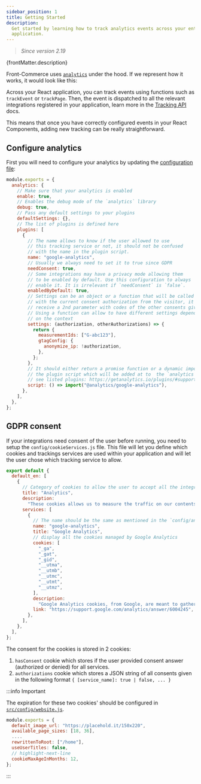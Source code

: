 ```yaml
---
sidebar_position: 1
title: Getting Started
description:
  Get started by learning how to track analytics events across your entire
  application.
---
```



> _Since version 2.19_

<p>{frontMatter.description}</p>

Front-Commerce uses [`analytics`](https://getanalytics.io/) under the
hood. If we represent how it works, it would look like this:

<Figure>
  <AnalyticsFigure
    aria-label="Schema explaining the concepts behind analytics.js"
    width="100%"
    className="text-black dark:text-white" // the lines use current color as to adabt to theme
  />
</Figure>

Across your React application, you can track events using functions such as
`trackEvent` or `trackPage`. Then, the event is dispatched to all the relevant
integrations registered in your application, learn more in the
[Tracking API](tracking-api) docs.

This means that once you have correctly configured events in your React
Components, adding new tracking can be really straightforward.

## Configure analytics

First you will need to configure your analytics by updating the
[configuration file](https://gitlab.blackswift.cloud/front-commerce/front-commerce/-/blob/main/src/config/analytics.sample.js):

```js title="src/config/analytics.js"
module.exports = {
  analytics: {
    // Make sure that your analytics is enabled
    enable: true,
    // Enables the debug mode of the `analytics` library
    debug: true,
    // Pass any default settings to your plugins
    defaultSettings: {},
    // The list of plugins is defined here
    plugins: [
      {
        // The name allows to know if the user allowed to use
        // this tracking service or not, it should not be confused
        // with the name in the plugin script.
        name: "google-analytics",
        // Usually we always need to set it to true since GDPR
        needConsent: true,
        // Some integrations may have a privacy mode allowing them
        // to be enabled by default. Use this configuration to always
        // enable it. It is irrelevant if `needConsent` is `false`.
        enabledByDefault: true,
        // Settings can be an object or a function that will be called
        // with the current consent authorization from the visitor, it also
        // receive a 2nd parameter with codes of the other consents given.
        // Using a function can allow to have different settings depending
        // on the context
        settings: (authorization, otherAuthorizations) => {
          return {
            measurementIds: ["G-abc123"],
            gtagConfig: {
              anonymize_ip: !authorization,
            },
          };
        },
        // It should either return a promise function or a dynamic import to
        // the plugin script which will be added at to  the `analytics` library
        // see listed plugins: https://getanalytics.io/plugins/#supported-analytic-tools
        script: () => import("@analytics/google-analytics"),
      },
    ],
  },
};
```

## GDPR consent

If your integrations need consent of the user before running, you need to setup
the `config/cookieServices.js` file. This file will let you define which cookies
and trackings services are used within your application and will let the user
chose which tracking service to allow.

```js title="config/cookieServices.js"
export default {
  default_en: [
    {
      // Category of cookies to allow the user to accept all the integrations at once in a specific category
      title: "Analytics",
      description:
        "These cookies allows us to measure the traffic on our contents and hence to improve them.",
      services: [
        {
          // The name should be the same as mentioned in the `config/analytics.js` file
          name: "google-analytics",
          title: "Google Analytics",
          // display all the cookies managed by Google Analytics
          cookies: [
            "_ga",
            "_gat",
            "_gid",
            "__utma",
            "__utmb",
            "__utmc",
            "__utmt",
            "__utmz",
          ],
          description:
            "Google Analytics cookies, from Google, are meant to gather statistics about visits.",
          link: "https://support.google.com/analytics/answer/6004245",
        },
      ],
    },
  ],
};
```

The consent for the cookies is stored in 2 cookies:

1. `hasConsent` cookie which stores if the user provided consent answer
   (authorized or denied) for all services.
2. `authorizations` cookie which stores a JSON string of all consents given in
   the following format `{ [service_name]: true | false, ... }`

:::info Important

The expiration for these two cookies' should be configured in
[`src/config/website.js`](/docs/reference/configurations#configwebsitejs).

```js title="src/config/website.js"
module.exports = {
  default_image_url: "https://placehold.it/150x220",
  available_page_sizes: [18, 36],
  ....
  rewrittenToRoot: ["/home"],
  useUserTitles: false,
  // highlight-next-line
  cookieMaxAgeInMonths: 12,
};
```

:::

